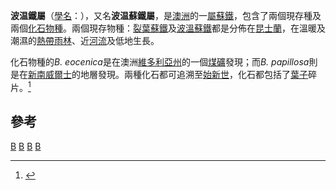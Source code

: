{{Automatic taxobox
| taxon = Bowenia
| authority = 
| fossil_range = {{Fossil range|60|0}} [[始新世|始新世]]－現今<ref>http://onlinelibrary.wiley.com/doi/10.1111/j.1469-8137.2011.03862.x/pdf {{Wayback|url=http://onlinelibrary.wiley.com/doi/10.1111/j.1469-8137.2011.03862.x/pdf |date=20160615041954 }}  Cenozoic extinctions account for the low diversity of extant gymnosperms compared with angiosperms 2011The Authors
New Phytologist</ref>
| image = Bowenia Spectabilis 2 years.jpg
| image_caption = [[波溫蘇鐵|波溫蘇鐵]]
| subdivision_ranks = [[種|種]]
| subdivision = 
* †''B. eocenica''
* †''B. papillosa''
* [[裂葉蘇鐵|裂葉蘇鐵]] ''B. serrulata''
* [[波溫蘇鐵|波溫蘇鐵]] ''B. spectabilis''
}}

'''波温鐵屬'''（[[學名|學名]]：''{{lang|la|Bowenia}}''），又名'''波温蘇鐵屬'''，是[[澳洲|澳洲]]的一[[屬|屬]][[蘇鐵|蘇鐵]]，包含了兩個現存種及兩個[[化石|化石]][[物種|物種]]。兩個現存物種：[[裂葉蘇鐵|裂葉蘇鐵]]及[[波溫蘇鐵|波溫蘇鐵]]都是分佈在[[昆士蘭|昆士蘭]]，在溫暖及潮濕的[[熱帶雨林|熱帶雨林]]、近[[河流|河流]]及低地生長。

化石物種的''B. eocenica''是在澳洲[[維多利亞州|維多利亞州]]的一個[[煤礦|煤礦]]發現；而''B. papillosa''則是在[[新南威爾士|新南威爾士]]的地層發現。兩種化石都可追溯至[[始新世|始新世]]，化石都包括了[[葉子|葉子]]碎片。<ref name=Hill1978>{{Cite journal en|author=RS Hill|year=1978|title=Two new species of ''Bowenia'' Hook, ex Hook, f. from the Eocene of eastern Australia|journal=Australian Journal of Botany|volume=26|issue=6|pages=837-846|doi=10.1071/BT9780837}}</ref>

==參考==
{{reflist}}
{{Commons}}

{{taxonbar}}
[[Category:波溫鐵屬|B]]
[[Category:托葉鐵科|B]]
[[Category:澳洲植物|B]]
[[Category:昆士蘭植物|B]]